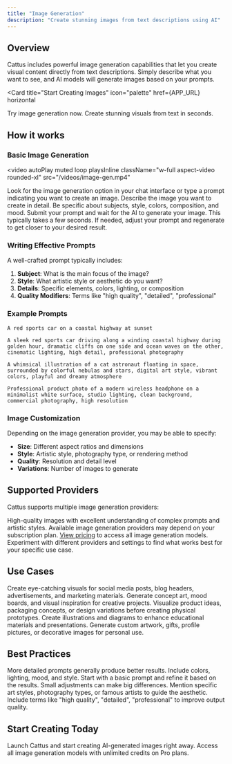 ```yaml
---
title: "Image Generation"
description: "Create stunning images from text descriptions using AI"
---
```



## Overview

Cattus includes powerful image generation capabilities that let you create visual content directly from text descriptions. Simply describe what you want to see, and AI models will generate images based on your prompts.

<Card
  title="Start Creating Images"
  icon="palette"
  href={APP_URL}
  horizontal
>
  Try image generation now. Create stunning visuals from text in seconds.
</Card>

## How it works

### Basic Image Generation

<video
  autoPlay
  muted
  loop
  playsInline
  className="w-full aspect-video rounded-xl"
  src="/videos/image-gen.mp4"
></video>

<Steps>
  <Step title="Access Image Generation">
    Look for the image generation option in your chat interface or type a prompt indicating you want to create an image.
  </Step>

  <Step title="Write Your Prompt">
    Describe the image you want to create in detail. Be specific about subjects, style, colors, composition, and mood.
  </Step>

  <Step title="Generate">
    Submit your prompt and wait for the AI to generate your image. This typically takes a few seconds.
  </Step>

  <Step title="Refine">
    If needed, adjust your prompt and regenerate to get closer to your desired result.
  </Step>
</Steps>

### Writing Effective Prompts

A well-crafted prompt typically includes:

1. **Subject**: What is the main focus of the image?
2. **Style**: What artistic style or aesthetic do you want?
3. **Details**: Specific elements, colors, lighting, or composition
4. **Quality Modifiers**: Terms like "high quality", "detailed", "professional"

### Example Prompts

<CodeGroup>

```text Basic
A red sports car on a coastal highway at sunset
```

```text Detailed
A sleek red sports car driving along a winding coastal highway during golden hour, dramatic cliffs on one side and ocean waves on the other, cinematic lighting, high detail, professional photography
```

```text Artistic
A whimsical illustration of a cat astronaut floating in space, surrounded by colorful nebulas and stars, digital art style, vibrant colors, playful and dreamy atmosphere
```

```text Professional
Professional product photo of a modern wireless headphone on a minimalist white surface, studio lighting, clean background, commercial photography, high resolution
```

</CodeGroup>

### Image Customization

Depending on the image generation provider, you may be able to specify:

- **Size**: Different aspect ratios and dimensions
- **Style**: Artistic style, photography type, or rendering method
- **Quality**: Resolution and detail level
- **Variations**: Number of images to generate

## Supported Providers

Cattus supports multiple image generation providers:

<CardGroup cols={2}>
  <Card title="GPT Image" icon="paintbrush">
    High-quality images with excellent understanding of complex prompts and artistic styles.
  </Card>
</CardGroup>

<Info>
Available image generation providers may depend on your subscription plan. <a href={PRICING_URL}>View pricing</a> to access all image generation models.
</Info>


<Tip>
Experiment with different providers and settings to find what works best for your specific use case.
</Tip>

## Use Cases

<AccordionGroup>
  <Accordion title="Marketing & Social Media" icon="bullhorn">
    Create eye-catching visuals for social media posts, blog headers, advertisements, and marketing materials.
  </Accordion>

  <Accordion title="Concept Art & Design" icon="palette">
    Generate concept art, mood boards, and visual inspiration for creative projects.
  </Accordion>

  <Accordion title="Product Visualization" icon="cube">
    Visualize product ideas, packaging concepts, or design variations before creating physical prototypes.
  </Accordion>

  <Accordion title="Educational Content" icon="book">
    Create illustrations and diagrams to enhance educational materials and presentations.
  </Accordion>

  <Accordion title="Personal Projects" icon="heart">
    Generate custom artwork, gifts, profile pictures, or decorative images for personal use.
  </Accordion>
</AccordionGroup>

## Best Practices

<CardGroup cols={2}>
  <Card title="Be Specific" icon="crosshairs">
    More detailed prompts generally produce better results. Include colors, lighting, mood, and style.
  </Card>
  <Card title="Iterate" icon="rotate">
    Start with a basic prompt and refine it based on the results. Small adjustments can make big differences.
  </Card>
  <Card title="Reference Styles" icon="palette">
    Mention specific art styles, photography types, or famous artists to guide the aesthetic.
  </Card>
  <Card title="Use Quality Terms" icon="star">
    Include terms like "high quality", "detailed", "professional" to improve output quality.
  </Card>
</CardGroup>

## Start Creating Today

<CardGroup cols={2}>
  <Card
    title="Generate Your First Image"
    icon="sparkles"
    href={APP_URL}
  >
    Launch Cattus and start creating AI-generated images right away.
  </Card>
  <Card
    title="Unlock All Generators"
    icon="crown"
    href={PRICING_URL}
  >
    Access all image generation models with unlimited credits on Pro plans.
  </Card>
</CardGroup>
